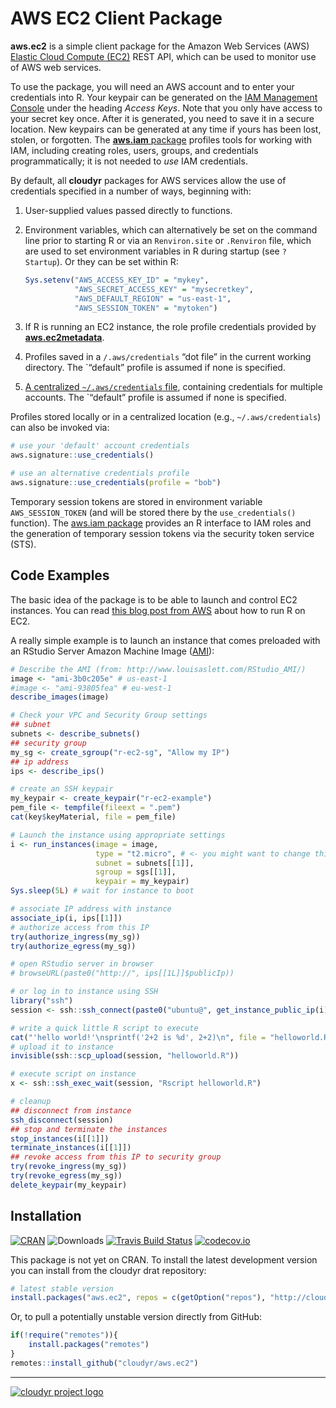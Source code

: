 # AWS EC2 Client Package

**aws.ec2** is a simple client package for the Amazon Web Services (AWS) [Elastic Cloud Compute (EC2)](http://aws.amazon.com/ec2/) REST API, which can be used to monitor use of AWS web services.

To use the package, you will need an AWS account and to enter your credentials into R. Your keypair can be generated on the [IAM Management Console](https://aws.amazon.com/) under the heading *Access Keys*. Note that you only have access to your secret key once. After it is generated, you need to save it in a secure location. New keypairs can be generated at any time if yours has been lost, stolen, or forgotten. The [**aws.iam** package](https://github.com/cloudyr/aws.iam) profiles tools for working with IAM, including creating roles, users, groups, and credentials programmatically; it is not needed to *use* IAM credentials.

By default, all **cloudyr** packages for AWS services allow the use of credentials specified in a number of ways, beginning with:

 1. User-supplied values passed directly to functions.
 2. Environment variables, which can alternatively be set on the command line prior to starting R or via an `Renviron.site` or `.Renviron` file, which are used to set environment variables in R during startup (see `? Startup`). Or they can be set within R:
 
    ```R
    Sys.setenv("AWS_ACCESS_KEY_ID" = "mykey",
               "AWS_SECRET_ACCESS_KEY" = "mysecretkey",
               "AWS_DEFAULT_REGION" = "us-east-1",
               "AWS_SESSION_TOKEN" = "mytoken")
    ```
 3. If R is running an EC2 instance, the role profile credentials provided by [**aws.ec2metadata**](https://cran.r-project.org/package=aws.ec2metadata).
 4. Profiles saved in a `/.aws/credentials` "dot file" in the current working directory. The `"default" profile is assumed if none is specified.
 5. [A centralized `~/.aws/credentials` file](https://blogs.aws.amazon.com/security/post/Tx3D6U6WSFGOK2H/A-New-and-Standardized-Way-to-Manage-Credentials-in-the-AWS-SDKs), containing credentials for multiple accounts. The `"default" profile is assumed if none is specified.

Profiles stored locally or in a centralized location (e.g., `~/.aws/credentials`) can also be invoked via:

```R
# use your 'default' account credentials
aws.signature::use_credentials()

# use an alternative credentials profile
aws.signature::use_credentials(profile = "bob")
```

Temporary session tokens are stored in environment variable `AWS_SESSION_TOKEN` (and will be stored there by the `use_credentials()` function). The [aws.iam package](https://github.com/cloudyr/aws.iam/) provides an R interface to IAM roles and the generation of temporary session tokens via the security token service (STS).

## Code Examples

The basic idea of the package is to be able to launch and control EC2 instances. You can read [this blog post from AWS](https://blogs.aws.amazon.com/bigdata/post/Tx3IJSB6BMHWZE5/Running-R-on-AWS) about how to run R on EC2.

A really simple example is to launch an instance that comes preloaded with an RStudio Server Amazon Machine Image ([AMI](http://www.louisaslett.com/RStudio_AMI/)):

```R
# Describe the AMI (from: http://www.louisaslett.com/RStudio_AMI/)
image <- "ami-3b0c205e" # us-east-1
#image <- "ami-93805fea" # eu-west-1
describe_images(image)

# Check your VPC and Security Group settings
## subnet
subnets <- describe_subnets()
## security group
my_sg <- create_sgroup("r-ec2-sg", "Allow my IP")
## ip address
ips <- describe_ips()

# create an SSH keypair
my_keypair <- create_keypair("r-ec2-example")
pem_file <- tempfile(fileext = ".pem")
cat(key$keyMaterial, file = pem_file)

# Launch the instance using appropriate settings
i <- run_instances(image = image, 
                   type = "t2.micro", # <- you might want to change this
                   subnet = subnets[[1]], 
                   sgroup = sgs[[1]],
                   keypair = my_keypair)
Sys.sleep(5L) # wait for instance to boot

# associate IP address with instance
associate_ip(i, ips[[1]])
# authorize access from this IP
try(authorize_ingress(my_sg))
try(authorize_egress(my_sg))

# open RStudio server in browser
# browseURL(paste0("http://", ips[[1L]]$publicIp))

# or log in to instance using SSH
library("ssh")
session <- ssh::ssh_connect(paste0("ubuntu@", get_instance_public_ip(i)), keyfile = pem_file, passwd = "rstudio")

# write a quick little R script to execute
cat("'hello world!'\nsprintf('2+2 is %d', 2+2)\n", file = "helloworld.R")
# upload it to instance
invisible(ssh::scp_upload(session, "helloworld.R"))

# execute script on instance
x <- ssh::ssh_exec_wait(session, "Rscript helloworld.R")

# cleanup
## disconnect from instance
ssh_disconnect(session)
## stop and terminate the instances
stop_instances(i[[1]])
terminate_instances(i[[1]])
## revoke access from this IP to security group
try(revoke_ingress(my_sg))
try(revoke_egress(my_sg))
delete_keypair(my_keypair)
```


## Installation

[![CRAN](https://www.r-pkg.org/badges/version/aws.ec2)](https://cran.r-project.org/package=aws.ec2)
![Downloads](https://cranlogs.r-pkg.org/badges/aws.ec2)
[![Travis Build Status](https://travis-ci.org/cloudyr/aws.ec2.png?branch=master)](https://travis-ci.org/cloudyr/aws.ec2)
[![codecov.io](https://codecov.io/github/cloudyr/aws.ec2/coverage.svg?branch=master)](https://codecov.io/github/cloudyr/aws.ec2?branch=master)

This package is not yet on CRAN. To install the latest development version you can install from the cloudyr drat repository:

```R
# latest stable version
install.packages("aws.ec2", repos = c(getOption("repos"), "http://cloudyr.github.io/drat"))
```

Or, to pull a potentially unstable version directly from GitHub:

```R
if(!require("remotes")){
    install.packages("remotes")
}
remotes::install_github("cloudyr/aws.ec2")
```


---
[![cloudyr project logo](http://i.imgur.com/JHS98Y7.png)](https://github.com/cloudyr)
